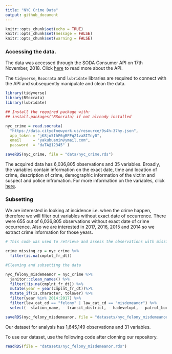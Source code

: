 ```yaml
---
title: "NYC Crime Data"
output: github_document
---
```


```r
knitr::opts_chunk$set(echo = TRUE)
knitr::opts_chunk$set(message = FALSE)
knitr::opts_chunk$set(warning = FALSE)
```

### Accessing the data. 

The data was accessed through the SODA Consumer API on 17th November, 2018. Click [here](https://dev.socrata.com/consumers/getting-started.html) to read more about the API. 

The `tidyverse`, `Rsocrata` and `lubridate` libraries are required to connect with the API and subsequently manipulate and clean the data.

```r
library(tidyverse)
library(RSocrata)
library(lubridate)
```

```r
## Install the required package with:
## install.packages("RSocrata) if not already installed

nyc_crime = read.socrata(
  "https://data.cityofnewyork.us/resource/9s4h-37hy.json",
  app_token = "jK8jo5IhF6gBPFqZ1va8ITny0",
  email     = "yakubuamin@ymail.com",
  password  = "daTA@12345" )

saveRDS(nyc_crime, file = "data/nyc_crime.rds")
```

The acquired data has 6,036,805 observations and 35 variables. Broadly, the variables contain information on the exact date, time and location of crime, description of crime, demographic information of the victim and suspect and police infromation. For more information on the variables, click [here](https://data.cityofnewyork.us/Public-Safety/NYPD-Complaint-Data-Historic/qgea-i56i).

### Subsetting 

We are interested in looking at incidence i.e. when the crime happen, therefore we will filter out variables without exact date of occurrence. There were 655 out of 6,036,805 observations without exact date of crime occurrence. Also we are interested in 2017, 2016, 2015 and 2014 so we extract crime information for those years. 

```r
# This code was used to retrieve and assess the observations with missing date of crime occurrence

crime_missing_cp = nyc_crime %>% 
  filter(is.na(cmplnt_fr_dt))

#Cleaning and subsetting the data

nyc_felony_misdemeanor = nyc_crime %>% 
  janitor::clean_names() %>% 
  filter(!is.na(cmplnt_fr_dt)) %>%
  mutate(year = year(cmplnt_fr_dt))%>%
  mutate_if(is.character, tolower) %>% 
  filter(year %in% 2014:2017) %>% 
  filter(law_cat_cd == "felony" | law_cat_cd == "misdemeanor") %>% 
  select(- station_name, - transit_district, - hadevelopt, - patrol_boro, - housing_psa, - juris_desc)

saveRDS(nyc_felony_misdemeanor, file = "datasets/nyc_felony_misdemeanor.rds")

```

Our dataset for analysis has 1,645,149 observations and 31 variables.

To use our dataset, use the following code after clonning our repository. 

```r

readRDS(file = "datasets/nyc_felony_misdemeanor.rds")
```

